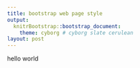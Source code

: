 ```yaml
---
title: bootstrap web page style
output:
  knitrBootstrap::bootstrap_document:
    theme: cyborg # cyborg slate cerulean
layout: post
---
```


hello world

